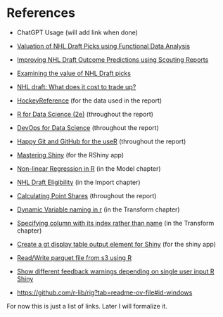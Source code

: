 # References {.unnumbered}

-   ChatGPT Usage (will add link when done)

-   [Valuation of NHL Draft Picks using Functional Data Analysis](https://summit.sfu.ca/_flysystem/fedora/2023-02/etd22223.pdf)

-   [Improving NHL Draft Outcome Predictions using Scouting Reports](https://hluo27.github.io/assets/files/NHL_Draft_Scouting_Reports.pdf)

-   [Examining the value of NHL Draft picks](https://soundofhockey.com/2022/06/06/examining-the-value-of-nhl-draft-picks/amp/)

-   [NHL draft: What does it cost to trade up?](https://www.broadstreethockey.com/post/nhl-draft-pick-value-trading-up/)

-   [HockeyReference](https://www.hockey-reference.com/draft/) (for the data used in the report)

-   [R for Data Science (2e)](https://r4ds.hadley.nz/) (throughout the report)

-   [DevOps for Data Science](https://do4ds.com/) (throughout the report)

-   [Happy Git and GitHub for the useR](https://happygitwithr.com/) (throughout the report)

-   [Mastering Shiny](https://mastering-shiny.org/index.html) (for the RShiny app)

-   [Non-linear Regression in R](https://tuos-bio-data-skills.github.io/intro-stats-book/non-linear-regression-in-R.html) (in the Model chapter)

-   [NHL Draft Eligibility](https://www.nhl.com/info/hockey-operations-guidelines) (in the Import chapter)

-   [Calculating Point Shares](https://www.hockey-reference.com/about/point_shares.html) (throughout the report)

-   [Dynamic Variable naming in r](https://stackoverflow.com/questions/20855818/dynamic-variable-naming-in-r) (in the Transform chapter)

-   [Specifying column with its index rather than name](https://stackoverflow.com/questions/16187091/specifying-column-with-its-index-rather-than-name) (in the Transform chapter)

-   [Create a gt display table output element for Shiny](https://gt.rstudio.com/reference/gt_output.html) (for the shiny app)

-   [Read/Write parquet file from s3 using R](https://stackoverflow.com/questions/49937467/read-write-parquet-file-from-s3-using-r)

-   [Show different feedback warnings depending on single user input R Shiny](https://forum.posit.co/t/show-different-feedback-warnings-depending-on-single-user-input-r-shiny/176582)

-   <https://github.com/r-lib/rig?tab=readme-ov-file#id-windows>

For now this is just a list of links. Later I will formalize it.
